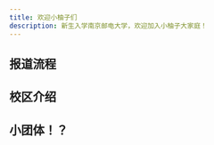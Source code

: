 ```yaml
---
title: 欢迎小柚子们
description: 新生入学南京邮电大学，欢迎加入小柚子大家庭！
---
```



## 报道流程
<LinkCard
  title="具体流程"
  href="../checkin"
/>

## 校区介绍
<LinkCard
  title="仙林校区"
  href="../campus_introduction/xianlin"
  description="南京亚东新城区文苑路 9 号（邮编 210023）"
/>


<LinkCard
  title="三牌楼校区"
  href="../campus_introduction/sanpailou"
  description="南京新模范马路 66 号（邮编 210003）"
/>

<LinkCard
  title="锁金村校区"
  href="../campus_introduction/suojincun"
  description="南京新模范马路 66 号（邮编 210003）"
/>

<LinkCard
  title="联络交通"
  href="../contact"
  description="联系方式和交通方式"
/>

## 小团体！？
<LinkCard
  title="各种群组合集"
  href="../../learn/yellow_pages/dir"
  description="联系方式和交通方式"
/>